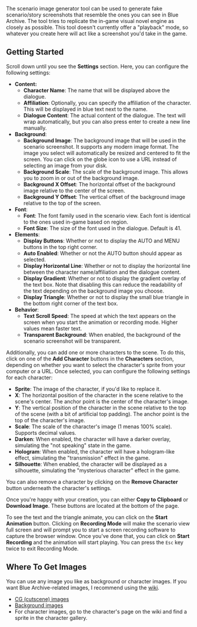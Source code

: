 The scenario image generator tool can be used to generate fake scenario/story
screenshots that resemble the ones you can see in Blue Archive. The tool tries
to replicate the in-game visual novel engine as closely as possible. This tool
doesn't currently offer a "playback" mode, so whatever you create here will act
like a screenshot you'd take in the game.

## Getting Started

Scroll down until you see the **Settings** section. Here, you can configure the
following settings:

- **Content:**
  - **Character Name**: The name that will be displayed above the dialogue.
  - **Affiliation**: Optionally, you can specify the affiliation of the character.
    This will be displayed in blue text next to the name.
  - **Dialogue Content**: The actual content of the dialogue. The text will wrap
    automatically, but you can also press enter to create a new line manually.
- **Background**:
  - **Background Image**: The background image that will be used in the scenario
    screenshot. It supports any modern image format. The image you select will
    automatically be resized and centered to fit the screen. You can click on
    the globe icon to use a URL instead of selecting an image from your disk.
  - **Background Scale**: The scale of the background image. This allows you to
    zoom in or out of the background image.
  - **Background X Offset**: The horizontal offset of the background image
    relative to the center of the screen.
  - **Background Y Offset**: The vertical offset of the background image
    relative to the top of the screen.
- **Font**:
  - **Font**: The font family used in the scenario view. Each font is identical
    to the ones used in-game based on region.
  - **Font Size**: The size of the font used in the dialogue. Default is 41.
- **Elements**:
  - **Display Buttons**: Whether or not to display the AUTO and MENU buttons in
    the top right corner.
  - **Auto Enabled**: Whether or not the AUTO button should appear as selected.
  - **Display Horizontal Line**: Whether or not to display the horizontal line
    between the character name/affiliation and the dialogue content.
  - **Display Gradient**: Whether or not to display the gradient overlay of the
    text box. Note that disabling this can reduce the readability of the text
    depending on the background image you choose.
  - **Display Triangle**: Whether or not to display the small blue triangle in the
    bottom right corner of the text box.
- **Behavior**:
  - **Text Scroll Speed**: The speed at which the text appears on the screen
    when you start the animation or recording mode. Higher values mean faster
    text.
  - **Transparent Background**: When enabled, the background of the scenario
    screenshot will be transparent.

Additionally, you can add one or more characters to the scene. To do this, click
on one of the **Add Character** buttons in the **Characters** section, depending
on whether you want to select the character's sprite from your computer or a
URL. Once selected, you can configure the following settings for each character:

- **Sprite**: The image of the character, if you'd like to replace it.
- **X**: The horizontal position of the character in the scene relative to the
  scene's center. The anchor point is the center of the character's image.
- **Y**: The vertical position of the character in the scene relative to the top
  of the scene (with a bit of artificial top padding). The anchor point is the
  top of the character's image.
- **Scale**: The scale of the character's image (1 menas 100% scale). Supports
  decimal values.
- **Darken**: When enabled, the character will have a darker overlay, simulating
  the "not speaking" state in the game.
- **Hologram**: When enabled, the character will have a hologram-like effect,
  simulating the "transmission" effect in the game.
- **Silhouette**: When enabled, the character will be displayed as a silhouette,
  simulating the "mysterious character" effect in the game.

You can also remove a character by clicking on the **Remove Character** button
underneath the character's settings.

Once you're happy with your creation, you can either **Copy to Clipboard** or
**Download Image**. These buttons are located at the bottom of the page.

To see the text and the triangle animate, you can click on the **Start Animation**
button. Clicking on **Recording Mode** will make the scenario view full screen
and will prompt you to start a screen recording software to capture the browser
window. Once you've done that, you can click on **Start Recording** and the
animation will start playing. You can press the `Esc` key twice to exit
Recording Mode.

## Where To Get Images

You can use any image you like as background or character images. If you want
Blue Archive-related images, I recommend using the [wiki][wiki-url].

- [CG (cutscene) images][wiki-cg-url]
- [Background images][wiki-bg-url]
- For character images, go to the character's page on the wiki and find a sprite
  in the character gallery.

[wiki-url]: https://bluearchive.wiki/
[wiki-cg-url]: https://bluearchive.wiki/wiki/Category:Cutscenes
[wiki-bg-url]: https://bluearchive.wiki/wiki/Category:Background_images
